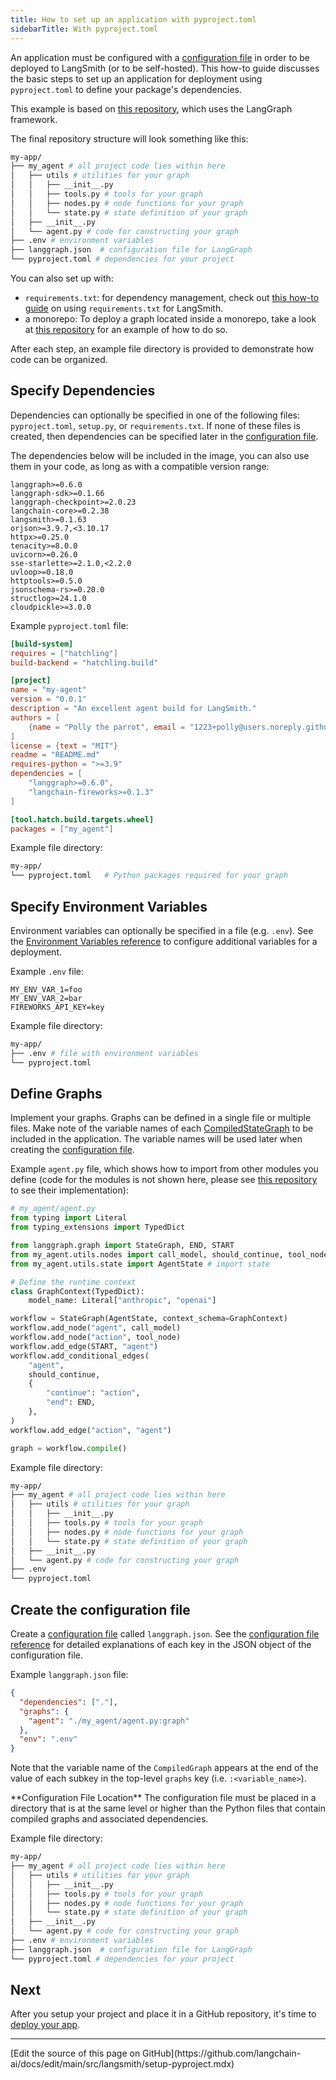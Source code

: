 ```yaml
---
title: How to set up an application with pyproject.toml
sidebarTitle: With pyproject.toml
---
```



An application must be configured with a [configuration file](/langsmith/cli#configuration-file) in order to be deployed to LangSmith (or to be self-hosted). This how-to guide discusses the basic steps to set up an application for deployment using `pyproject.toml` to define your package's dependencies.

This example is based on [this repository](https://github.com/langchain-ai/langgraph-example-pyproject), which uses the LangGraph framework.

The final repository structure will look something like this:

```bash
my-app/
├── my_agent # all project code lies within here
│   ├── utils # utilities for your graph
│   │   ├── __init__.py
│   │   ├── tools.py # tools for your graph
│   │   ├── nodes.py # node functions for your graph
│   │   └── state.py # state definition of your graph
│   ├── __init__.py
│   └── agent.py # code for constructing your graph
├── .env # environment variables
├── langgraph.json  # configuration file for LangGraph
└── pyproject.toml # dependencies for your project
```
<Tip>
<FrameworkAgnosticPy/>


</Tip>

You can also set up with:

- `requirements.txt`: for dependency management, check out [this how-to guide](/langsmith/setup-app-requirements-txt) on using `requirements.txt` for LangSmith.
- a monorepo: To deploy a graph located inside a monorepo, take a look at [this repository](https://github.com/langchain-ai/langgraph-example-monorepo) for an example of how to do so.

After each step, an example file directory is provided to demonstrate how code can be organized.

## Specify Dependencies

Dependencies can optionally be specified in one of the following files: `pyproject.toml`, `setup.py`, or `requirements.txt`. If none of these files is created, then dependencies can be specified later in the [configuration file](#create-the-configuration-file).

The dependencies below will be included in the image, you can also use them in your code, as long as with a compatible version range:

```
langgraph>=0.6.0
langgraph-sdk>=0.1.66
langgraph-checkpoint>=2.0.23
langchain-core>=0.2.38
langsmith>=0.1.63
orjson>=3.9.7,<3.10.17
httpx>=0.25.0
tenacity>=8.0.0
uvicorn>=0.26.0
sse-starlette>=2.1.0,<2.2.0
uvloop>=0.18.0
httptools>=0.5.0
jsonschema-rs>=0.20.0
structlog>=24.1.0
cloudpickle>=3.0.0
```

Example `pyproject.toml` file:

```toml
[build-system]
requires = ["hatchling"]
build-backend = "hatchling.build"

[project]
name = "my-agent"
version = "0.0.1"
description = "An excellent agent build for LangSmith."
authors = [
    {name = "Polly the parrot", email = "1223+polly@users.noreply.github.com"}
]
license = {text = "MIT"}
readme = "README.md"
requires-python = ">=3.9"
dependencies = [
    "langgraph>=0.6.0",
    "langchain-fireworks>=0.1.3"
]

[tool.hatch.build.targets.wheel]
packages = ["my_agent"]
```

Example file directory:

```bash
my-app/
└── pyproject.toml   # Python packages required for your graph
```

## Specify Environment Variables

Environment variables can optionally be specified in a file (e.g. `.env`). See the [Environment Variables reference](/langsmith/env-var) to configure additional variables for a deployment.

Example `.env` file:

```
MY_ENV_VAR_1=foo
MY_ENV_VAR_2=bar
FIREWORKS_API_KEY=key
```

Example file directory:

```bash
my-app/
├── .env # file with environment variables
└── pyproject.toml
```

## Define Graphs

Implement your graphs. Graphs can be defined in a single file or multiple files. Make note of the variable names of each [CompiledStateGraph](https://reference.langchain.com/python/langgraph/graphs/#langgraph.graph.state.CompiledStateGraph) to be included in the application. The variable names will be used later when creating the [configuration file](/langsmith/cli#configuration-file).

Example `agent.py` file, which shows how to import from other modules you define (code for the modules is not shown here, please see [this repository](https://github.com/langchain-ai/langgraph-example-pyproject) to see their implementation):

```python
# my_agent/agent.py
from typing import Literal
from typing_extensions import TypedDict

from langgraph.graph import StateGraph, END, START
from my_agent.utils.nodes import call_model, should_continue, tool_node # import nodes
from my_agent.utils.state import AgentState # import state

# Define the runtime context
class GraphContext(TypedDict):
    model_name: Literal["anthropic", "openai"]

workflow = StateGraph(AgentState, context_schema=GraphContext)
workflow.add_node("agent", call_model)
workflow.add_node("action", tool_node)
workflow.add_edge(START, "agent")
workflow.add_conditional_edges(
    "agent",
    should_continue,
    {
        "continue": "action",
        "end": END,
    },
)
workflow.add_edge("action", "agent")

graph = workflow.compile()
```

Example file directory:

```bash
my-app/
├── my_agent # all project code lies within here
│   ├── utils # utilities for your graph
│   │   ├── __init__.py
│   │   ├── tools.py # tools for your graph
│   │   ├── nodes.py # node functions for your graph
│   │   └── state.py # state definition of your graph
│   ├── __init__.py
│   └── agent.py # code for constructing your graph
├── .env
└── pyproject.toml
```

## Create the configuration file

Create a [configuration file](/langsmith/cli#configuration-file) called `langgraph.json`. See the [configuration file reference](/langsmith/cli#configuration-file) for detailed explanations of each key in the JSON object of the configuration file.

Example `langgraph.json` file:

```json
{
  "dependencies": ["."],
  "graphs": {
    "agent": "./my_agent/agent.py:graph"
  },
  "env": ".env"
}
```

Note that the variable name of the `CompiledGraph` appears at the end of the value of each subkey in the top-level `graphs` key (i.e. `:<variable_name>`).

<Warning>
**Configuration File Location**
The configuration file must be placed in a directory that is at the same level or higher than the Python files that contain compiled graphs and associated dependencies.
</Warning>

Example file directory:

```bash
my-app/
├── my_agent # all project code lies within here
│   ├── utils # utilities for your graph
│   │   ├── __init__.py
│   │   ├── tools.py # tools for your graph
│   │   ├── nodes.py # node functions for your graph
│   │   └── state.py # state definition of your graph
│   ├── __init__.py
│   └── agent.py # code for constructing your graph
├── .env # environment variables
├── langgraph.json  # configuration file for LangGraph
└── pyproject.toml # dependencies for your project
```

## Next

After you setup your project and place it in a GitHub repository, it's time to [deploy your app](/langsmith/deployment-quickstart).

---

<Callout icon="pen-to-square" iconType="regular">
  [Edit the source of this page on GitHub](https://github.com/langchain-ai/docs/edit/main/src/langsmith/setup-pyproject.mdx)
</Callout>
